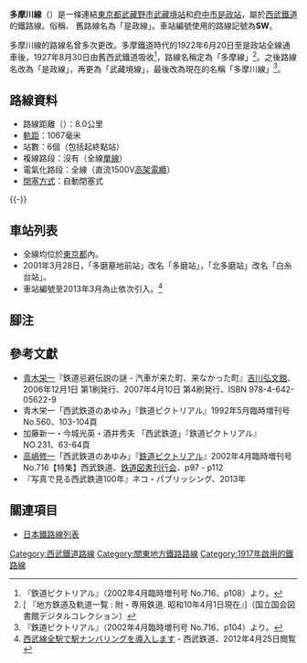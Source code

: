 {{not|東急多摩川線}}
{{noteTA
|G1=Railway}}
{{Infobox 鐵道路線
|日文原名=多摩川線
|平假名=たまがわせん
|羅馬拼音=Tamagawa sen
|路線名稱=[[File:SeibuRailway_mark.svg|18px]] 多摩川線
|路線顏色=#ef810f
|標誌=File:SeibuTamagawa.svg
|標誌大小=50px
|圖片=Nimaibashi kyoryo Seibu Tamagawa line Apr 2014.JPG
|圖片大小=300px
|圖片說明=渡過{{link-ja|野川 (東京都)|野川 (東京都)|野川}}櫻花海的多摩川線列車。<br />二枚橋橋樑上（2014年4月）
|所在地={{JPN}}[[東京都|東京都]][[武藏野市|武藏野市]]、[[小金井市|小金井市]]、[[府中市_(東京都)|府中市]]
|起點=[[武藏境站|武藏境站]]
|終點=[[是政站|是政站]]
|站數=6個
|載客量=
|每日使用人數=
|路線記號=[[File:SeibuTamagawa.svg|18px]] SW
|通車=1917年10月22日
|全線通車=1922年6月20日
|擁有者=[[File:SeibuRailway_mark.svg|18px]] [[西武鐵道|西武鐵道]]
|營運者=[[File:SeibuRailway_mark.svg|18px]] 西武鐵道
|車輛基地=
|使用車輛=參見[[#車輛|車輛]]一節
|路線距離=8.0公里
|軌距=1,067毫米
|軌道數量=[[單線鐵路|單線]]
|電氣化方式=[[直流電|直流電]]1,500 [[伏特|V]] [[高架電纜|高架電纜]]
|最大坡度=
|最小曲線半徑=
|閉塞方式=自動閉塞式
|保安裝置=
|最高速度=
|路線圖={{西武鐵道RDT/多摩川線}}
}}
'''多摩川線'''（{{jpn|j=多摩川線|hg=たまがわせん|rm=Tamagawa sen|f=y}}）是一條連結[[東京都|東京都]][[武藏野市|武藏野市]][[武藏境站|武藏境站]]和[[府中市_(東京都)|府中市]][[是政站|是政站]]，屬於[[西武鐵道|西武鐵道]]的鐵路線。俗稱、<!--終点駅の駅名かつ--><!--(メモ)終点駅名「是政」を根拠とする文献が見つからなかったので、この部分はとりあえずコメントアウトしておきます。2009年10月4日(日)-->舊路線名為「是政線」。車站編號使用的路線記號為'''SW'''。

多摩川線的路線名曾多次更改。多摩鐵道時代的1922年6月20日至是政站全線通車後，1927年8月30日由舊西武鐵道吸收<ref>『鉄道ピクトリアル』（2002年4月臨時増刊号 No.716、p108）より。</ref>，路線名稱定為「多摩線」<ref name="kid10">[{{NDLDC|1190630/30}} 『地方鉄道及軌道一覧 : 附・専用鉄道. 昭和10年4月1日現在』]（国立国会図書館デジタルコレクション）</ref>。之後路線名改為「是政線」，再更為「武藏境線」，最後改為現在的名稱「多摩川線」<ref>『鉄道ピクトリアル』（2002年4月臨時増刊号 No.716、p104）より。</ref>。
== 路線資料 ==
* 路線距離（{{link-ja|營業距離|営業キロ}}）：8.0公里
* [[軌距|軌距]]：1067毫米
* 站數：6個（包括起終點站）
* 複線路段：沒有（全線[[單線鐵路|單線]]）
* 電氣化路段：全線（直流1500V[[高架電纜|高架電纜]]）
* [[閉塞_(鐵路)|閉塞方式]]：自動閉塞式

{{-}}
== 車站列表 ==
* 全線均位於[[東京都|東京都]]內。
* 2001年3月28日，「多磨墓地前站」改名「多磨站」，「北多磨站」改名「白糸台站」。
* 車站編號至2013年3月為止依次引入。<ref>[http://www.seibu-group.co.jp/railways/news/news-release/2011/__icsFiles/afieldfile/2012/02/23/20110223eki-number.pdf 西武線全駅で駅ナンバリングを導入します] {{Wayback|url=http://www.seibu-group.co.jp/railways/news/news-release/2011/__icsFiles/afieldfile/2012/02/23/20110223eki-number.pdf |date=20150924101130 }} - 西武鉄道、2012年4月25日閲覧</ref>
{{西武鐵道車站列表/多摩川線}}

== 腳注 ==
{{notefoot}}
{{Reflist}}

== 參考文獻 ==
* [[青木栄一_(地理学者)|青木栄一]]『鉄道忌避伝説の謎 - 汽車が来た町、来なかった町』[[吉川弘文館|吉川弘文館]]、2006年12月1日 第1刷発行、2007年4月10日 第4刷発行、ISBN 978-4-642-05622-9
*青木栄一「西武鉄道のあゆみ」『鉄道ピクトリアル』1992年5月臨時増刊号 No.560、103-104頁
*加藤新一・今城光英・酒井秀夫 「西武鉄道」『鉄道ピクトリアル』 NO.231、63-64頁
* [[高嶋修一|高嶋修一]]「西武鉄道のあゆみ」『[[鉄道ピクトリアル|鉄道ピクトリアル]]』2002年4月臨時増刊号 No.716【特集】西武鉄道、[[電気車研究会|鉄道図書刊行会]]、p97 - p112
*『写真で見る西武鉄道100年』ネコ・パブリッシング、2013年

== 關連項目 ==
* [[日本鐵路線列表|日本鐵路線列表]]

{{多摩川線}}
{{西武鐵道路線}}
{{東京大眾運輸}}
{{DEFAULTSORT:Tamagawa}}
[[Category:西武鐵道路線|Category:西武鐵道路線]]
[[Category:關東地方鐵路路線|Category:關東地方鐵路路線]]
[[Category:1917年啟用的鐵路線|Category:1917年啟用的鐵路線]]